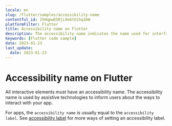 ```yaml
---
locale: en
slug: /flutter/samples/accessibility-name
contentful_id: 25HqpwDSRjL9o6tOihq1bW
platformFilter: Flutter
title: Accessibility name on Flutter
description: The accessibility name indicates the name used for interface elements by assistive technologies.
keywords: [Flutter code sample]
date: 2023-01-23
last_update:
  date: 2023-01-23
---
```


# Accessibility name on Flutter

All interactive elements must have an accessibility name. The accessibility name is used by assistive technologies to inform users about the ways to interact with your app.

For apps, the `accessibility name` is usually equal to the `accessibility label`. See [accessibility label](https://github.com/appt-org/accessibility-code-examples/blob/main/accessibility-label.md) for more ways of setting an accessibility label.

<CodeSample id="accessibility-name" locale="en" platform="flutter"/>
